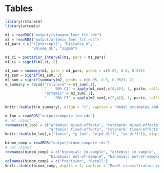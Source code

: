 # Tables

```r
library(rstanarm)
library(artemis)
```

```r
m1 = readRDS("output/rstanarm_lmer_fit.rds")
m2 = readRDS("output/artemis_lmer_fit.rds")
m1_pars = c("(Intercept)", "Distance_m",
            "Volume_mL", "sigma")

m1_ci = posterior_interval(m1, pars = m1_pars)
m1_ci = signif(m1_ci, 2)

m1_sum = summary(m1, pars = m1_pars, probs = c(0.05, 0.5, 0.95))
m1_sum = signif(m1_sum, 2)
m2_sum = signif(summary(m2, probs = c(0.05, 0.5, 0.95)), 2)
m_summary = rbind("rstanarm" = m1_sum[,1],
                  "    90% CI" = apply(m1_sum[,c(4,6)], 1, paste, collapse = " -- "),
                  "artemis" = m2_sum[,1],
                  "    90% CI" = apply(m2_sum[,c(2,4)], 1, paste, collapse = " -- "))
      
knitr::kable(t(m_summary), align = "c", caption = "Model estimates and 90% credible intervals for the fixed-effect parameters from the `rstanarm` and `artemis` packages fit to the same data")

```

\newpage

```r
m_loo = readRDS("output/compare_loo.rds")
# not robust
rownames(m_loo) = c("artemis: mixed-effects", "rstanarm: mixed-effects",
                    "artemis: fixed-effects", "rstanarm: fixed-effects")
knitr::kable(m_loo[,c("looic", "p_loo", "elpd_diff", "se_diff")], digits = 1, caption = "Model comparison using Pareto-Smoothed Leave-One-Out Information Criteria")

```

\newpage

```r
binom_comp = readRDS("output/binom_compare.rds")
# not robust
rownames(binom_comp) = c("binomial: in-sample", "artemis: in-sample",
                    "binomial: out-of-sample", "binomial: out-of-sample")
colnames(binom_comp) = c("Precision", "Recall")
knitr::kable(binom_comp, digits = 2, caption = "Model classification comparison of in-sample (data used to fit the original model) and out-of-sample (data not used to fit the original model) using precision and recall. Precision is the proportion of classifications which were actually correct. A precision of 1.0 indicates no false positive classifications. Recall is the proportion of actual positives correct. A recall of 1.0 indicates no false negatives.")

```

\newpage


